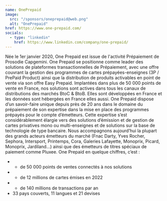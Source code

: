 ```yaml
---
name: OnePrepaid
image:
  src: "/sponsors/oneprepaid@web.png"
  alt: "OnePrepaid"
href: https://www.one-prepaid.com/
socials:
  - type: "linkedin"
    href: https://www.linkedin.com/company/one-prepaid/
---
```


Née le 1er janvier 2020, One Prepaid est issue de l'activité Prépaiement de Prosodie Capgemini. One Prepaid se positionne comme leader des solutions de plateformes transactionnelles de Prépaiement, avec une offre couvrant la gestion des programmes de cartes prépayées-enseignes (3P / PrePaid Product) ainsi que la distribution de produits activables en point de vente via son offre Easy Prepaid.
Implantées dans plus de 50 000 points de vente en France, nos solutions sont actives dans tous les canaux de distributions des marchés BtoC & BtoB. Elles sont développées en France et les données sont hébergées en France elles aussi.
One Prepaid dispose d’un savoir-faire unique depuis près de 20 ans dans le domaine du prépaiement de son expertise dans la mise en place des programmes prépayés pour le compte d’émetteurs. Cette expertise s’est considérablement élargie vers des solutions d’émission et de gestion de cartes privatives mono ou multi-enseignes et de solutions sur la base de technologie de type bancaire.
Nous accompagnons aujourd’hui la plupart des grands acteurs émetteurs du marché (Fnac Darty, Yves Rocher, Sephora, Intersport, Printemps, Cora, Galeries Lafayette, Monoprix, Picard, Monoprix, Jardiland…) ainsi que des émetteurs de titres spéciaux de paiement comme Pluxee.
One Prepaid en quelque chiffres, c’est :

- + de 50 000 points de ventes connectés à nos solutions
- + de 12 millions de cartes émises en 2022
- + de 140 millions de transactions par an
- 33 pays couverts, 11 langues et 21 devises